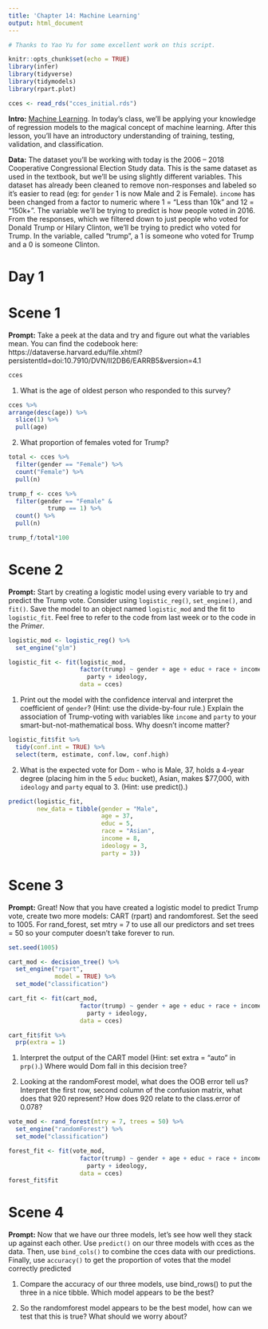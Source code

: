 ```yaml
---
title: 'Chapter 14: Machine Learning'
output: html_document
---
```


```r
# Thanks to Yao Yu for some excellent work on this script.

knitr::opts_chunk$set(echo = TRUE)
library(infer)
library(tidyverse)
library(tidymodels)
library(rpart.plot)

cces <- read_rds("cces_initial.rds")
```

**Intro:** [Machine Learning](https://davidkane9.github.io/PPBDS/14-machine-learning.html). In today's class, we'll be applying your knowledge of regression models to the magical concept of machine learning. After this lesson, you'll have an introductory understanding of training, testing, validation, and classification.

**Data:** The dataset you'll be working with today is the 2006 -- 2018 Cooperative Congressional Election Study data. This is the same dataset as used in the textbook, but we'll be using slightly different variables. This dataset has already been cleaned to remove non-responses and labeled so it's easier to read (eg: for `gender` 1 is now Male and 2 is Female). `income` has been changed from a factor to numeric where 1 = "Less than 10k" and 12 = "150k+". The variable we'll be trying to predict is how people voted in 2016. From the responses, which we filtered down to just people who voted for Donald Trump or Hilary Clinton, we'll be trying to predict who voted for Trump. In the variable, called "trump", a 1 is someone who voted for Trump and a 0 is someone Clinton.

# Day 1

# Scene 1

**Prompt:** Take a peek at the data and try and figure out what the variables mean. You can find the codebook here: https://dataverse.harvard.edu/file.xhtml?persistentId=doi:10.7910/DVN/II2DB6/EARRB5&version=4.1 

```r
cces
```
1) What is the age of oldest person who responded to this survey?

```r
cces %>%
arrange(desc(age)) %>%
  slice(1) %>%
  pull(age)
```
2) What proportion of females voted for Trump? 

```r

total <- cces %>%
  filter(gender == "Female") %>%
  count("Female") %>%
  pull(n)

trump_f <- cces %>%
  filter(gender == "Female" &
           trump == 1) %>%
  count() %>%
  pull(n)

trump_f/total*100
```

# Scene 2

**Prompt:** Start by creating a logistic model using every variable to try and predict the Trump vote. Consider using `logistic_reg()`, `set_engine()`, and `fit()`. Save the model to an object named `logistic_mod` and the fit to `logistic_fit`. Feel free to refer to the code from last week or to the code in the *Primer*.

```r

logistic_mod <- logistic_reg() %>%
  set_engine("glm")

logistic_fit <- fit(logistic_mod,
                    factor(trump) ~ gender + age + educ + race + income +
                      party + ideology,
                    data = cces)
```
1) Print out the model with the confidence interval and interpret the coefficient of `gender`? (Hint: use the divide-by-four rule.) Explain the association of Trump-voting with variables like `income` and `party` to your smart-but-not-mathematical boss. Why doesn't income matter?

```r

logistic_fit$fit %>%
  tidy(conf.int = TRUE) %>%
  select(term, estimate, conf.low, conf.high)

```
2) What is the expected vote for Dom - who is Male, 37, holds a 4-year degree (placing him in the 5 `educ` bucket), Asian, makes $77,000, with `ideology` and `party` equal to 3. (Hint: use predict().)

```r



predict(logistic_fit,
        new_data = tibble(gender = "Male",
                          age = 37,
                          educ = 5,
                          race = "Asian",
                          income = 8,
                          ideology = 3,
                          party = 3))

```

# Scene 3

**Prompt:** Great! Now that you have created a logistic model to predict Trump vote, create two more models: CART (rpart) and randomforest. Set the seed to 1005. For rand_forest, set mtry = 7 to use all our predictors and set trees = 50 so your computer doesn't take forever to run.

```r
set.seed(1005)

cart_mod <- decision_tree() %>%
  set_engine("rpart",
             model = TRUE) %>%
  set_mode("classification")

cart_fit <- fit(cart_mod,
                    factor(trump) ~ gender + age + educ + race + income +
                      party + ideology,
                    data = cces)

cart_fit$fit %>%
  prp(extra = 1)
```


1) Interpret the output of the CART model (Hint: set extra = "auto" in `prp()`.) Where would Dom fall in this decision tree? 

2) Looking at the randomForest model, what does the OOB error tell us? Interpret the first row, second column of the confusion matrix, what does that 920 represent? How does 920 relate to the class.error of 0.078?


```r
vote_mod <- rand_forest(mtry = 7, trees = 50) %>%
  set_engine("randomForest") %>%
  set_mode("classification")

forest_fit <- fit(vote_mod,
                    factor(trump) ~ gender + age + educ + race + income +
                      party + ideology,
                    data = cces)
forest_fit$fit

```



# Scene 4

**Prompt:** Now that we have our three models, let's see how well they stack up against each other. Use `predict()` on our three models with cces as the data. Then, use `bind_cols()` to combine the cces data with our predictions. Finally, use `accuracy()` to get the proportion of votes that the model correctly predicted

1) Compare the accuracy of our three models, use bind_rows() to put the three in a nice tibble. Which model appears to be the best?

2) So the randomforest model appears to be the best model, how can we test that this is true? What should we worry about?

